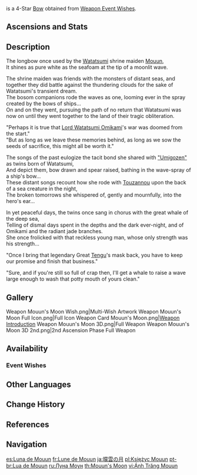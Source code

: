 {{Weapon Infobox
|id             = 15416
|image          = <gallery>
Weapon Mouun's Moon.png|Base
Weapon Mouun's Moon 2nd.png|2nd Ascension
</gallery>
|type           = Bow
|releaseDate    = 2021-11-02
|quality        = 4
|base_atk       = 44
|2nd_stat_type  = ATK
|2nd_stat       = 6%
|series         = Watatsumi
|passive        = Watatsumi Wavewalker
|effect         = For every point of the entire party's combined maximum Energy capacity, the Elemental Burst DMG of the character equipping this weapon is increased by (var1)%. A maximum of (var2)% increased Elemental Burst DMG can be achieved this way.
|eff_rank1_var1 = 0.12
|eff_rank2_var1 = 0.15
|eff_rank3_var1 = 0.18
|eff_rank4_var1 = 0.21
|eff_rank5_var1 = 0.24
|eff_rank1_var2 = 40
|eff_rank2_var2 = 50
|eff_rank3_var2 = 60
|eff_rank4_var2 = 70
|eff_rank5_var2 = 80
|eff_att1       = Elemental Burst DMG Bonus
|eff_att2       = Energy
|obtain         = Weapon Event Wishes
}}
{{Description|A lovely warbow made from seashells and coral. A mournful brilliance flows along its moonlight-colored arms.}}
{{Lang|'''Mouun's Moon'''|ja=曚雲の月|ja_rm=Mouun no Tsuki}} is a 4-Star [[Bow]] obtained from [[Weapon Event Wishes]].

==Ascensions and Stats==
{{Weapon Ascensions and Stats
|ascendMat1 = Narukami's Wisdom
|ascendMat2 = Narukami's Joy
|ascendMat3 = Narukami's Affection
|ascendMat4 = Narukami's Valor
|bossMat1   = Dismal Prism
|bossMat2   = Crystal Prism
|bossMat3   = Polarizing Prism
|commonMat1 = Spectral Husk
|commonMat2 = Spectral Heart
|commonMat3 = Spectral Nucleus
}}

==Description==
The longbow once used by the [[Watatsumi Island|Watatsumi]] shrine maiden [[Mouun]],<br />
It shines as pure white as the seafoam at the tip of a moonlit wave.

The shrine maiden was friends with the monsters of distant seas, and together they did battle against the thundering clouds for the sake of Watatsumi's transient dream.<br />
The bosom companions rode the waves as one, looming ever in the spray created by the bows of ships...<br />
On and on they went, pursuing the path of no return that Watatsumi was now on until they went together to the land of their tragic obliteration.

"Perhaps it is true that [[Orobashi|Lord Watatsumi Omikami]]'s war was doomed from the start."<br />
"But as long as we leave these memories behind, as long as we sow the seeds of sacrifice, this might all be worth it."

The songs of the past eulogize the tacit bond she shared with [[Ayame|"Umigozen"]] as twins born of Watatsumi,<br />
And depict them, bow drawn and spear raised, bathing in the wave-spray of a ship's bow...<br />
These distant songs recount how she rode with [[Touzannou]] upon the back of a sea creature in the night,<br />
The broken tomorrows she whispered of, gently and mournfully, into the hero's ear...

In yet peaceful days, the twins once sang in chorus with the great whale of the deep sea,<br />
Telling of dismal days spent in the depths and the dark ever-night, and of Omikami and the radiant jade branches.<br />
She once frolicked with that reckless young man, whose only strength was his strength...

"Once I bring that legendary Great [[Tengu]]'s mask back, you have to keep our promise and finish that business."

"Sure, and if you're still so full of crap then, I'll get a whale to raise a wave large enough to wash that potty mouth of yours clean."

==Gallery==
<gallery>
Weapon Mouun's Moon Wish.png|Multi-Wish Artwork
Weapon Mouun's Moon Full Icon.png|Full Icon
Weapon Card Mouun's Moon.png|[https://twitter.com/GenshinImpact/status/1453934620022505482/photo/1 Weapon Introduction]
Weapon Mouun's Moon 3D.png|Full Weapon
Weapon Mouun's Moon 3D 2nd.png|2nd Ascension Phase Full Weapon
</gallery>

==Availability==
===Event Wishes===
{{Featured}}

==Other Languages==
{{Flex|
===Weapon===
{{Other Languages
|en      = Mouun's Moon
|zhs     = 曚云之月
|zhs_rm  = Méngyún zhī Yuè
|zht     = 曚雲之月
|zht_rm  = Méngyún zhī Yuè
|zh_tl   = Mouun's Moon
|ja      = 曚雲の月
|ja_rm   = Mouun no Tsuki<ref>YouTube: [https://youtu.be/uw-b54nYqi8 {{ja|【原神】Ver.2.2「霧の海と謎の秘境」予告番組inTGS2021}}]</ref>
|ja_tl   = [[Mouun]]'s Moon
|ko      = {{tt|모운|曚雲}}의 달
|ko_rm   = Mo'un-ui Dal
|ko_tl   = Mouun's Moon
|es      = Luna de Mouun
|es_tl   = Mouun's Moon
|fr      = Lune de Mouun
|fr_tl   = Mouun's Moon
|ru      = Луна Моун
|ru_tl   = Mouun's Moon
|th      = Mouun's Moon
|vi      = {{tt|Ánh|映}} Trăng Mouun
|vi_tl   = Mouun Moonlight
|de      = Mouun-Mond
|de_tl   = Mouun Moon
|id      = Mouun's Moon
|pt      = Lua de Mouun
|pt_tl   = Mouun's Moon
|tr      = Mouun'un Ayı
|tr_tl   = 
|it      = Luna di Mouun
|it_tl   = Mouun's Moon
}}
|
===Passive===
{{Transclude|Watatsumi Series|Other Languages}}
}}

==Change History==
{{Change History|2.2}}

==References==
{{Reflist}}

==Navigation==
{{Weapons by Series Navbox|series=Watatsumi}}
{{Weapon Navbox|type=Bows}}

[[es:Luna de Mouun]]
[[fr:Lune de Mouun]]
[[ja:曚雲の月]]
[[pl:Księżyc Mouun]]
[[pt-br:Lua de Mouun]]
[[ru:Луна Моун]]
[[th:Mouun's Moon]]
[[vi:Ánh Trăng Mouun]]